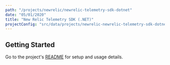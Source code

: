```yaml
---
path: "/projects/newrelic/newrelic-telemetry-sdk-dotnet"
date: "05/01/2020"
title: "New Relic Telemetry SDK (.NET)"
projectConfig: "src/data/projects/newrelic-newrelic-telemetry-sdk-dotnet.json"
---
```


## Getting Started

Go to the project's [README](https://github.com/newrelic/newrelic-telemetry-sdk-dotnet#readme) for setup and usage details.





